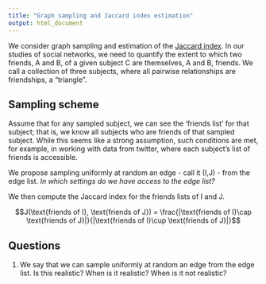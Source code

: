 ```yaml
---
title: "Graph sampling and Jaccard index estimation"
output: html_document
---
```


We consider graph sampling and estimation of the [Jaccard index](https://en.wikipedia.org/wiki/Jaccard_index). In our studies of social networks, we need to quantify the extent to which two friends, A and B, of a given subject C are themselves, A and B, friends. We call a collection of three subjects, where all pairwise relationships are friendships, a "triangle". 




## Sampling scheme

Assume that for any sampled subject, we can see the 'friends list' for that subject; that is, we know all subjects who are friends of that sampled subject. While this seems like a strong assumption, such conditions are met, for example, in working with data from twitter, where each subject's list of friends is accessible. 

We propose sampling uniformly at random an edge - call it (I,J) - from the edge list. *In which settings do we have access to the edge list?* 

We then compute the Jaccard index for the friends lists of I and J. 

$$J(\text{friends of I}, \text{friends of J}) = \frac{|\text{friends of I}\cap \text{friends of J}|}{|\text{friends of I}\cup \text{friends of J}|}$$


## Questions

1. We say that we can sample uniformly at random an edge from the edge list. Is this realistic? When is it realistic? When is it not realistic?



